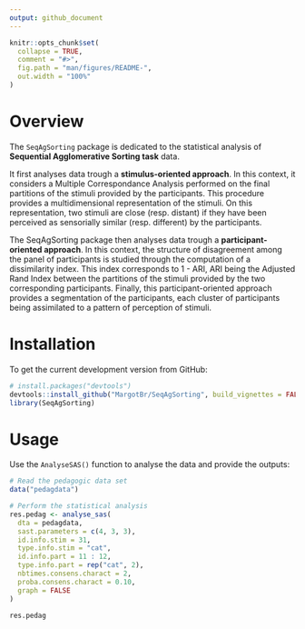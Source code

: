 ```yaml
---
output: github_document
---
```


<!-- README.md is generated from README.Rmd. Please edit that file -->

```r
knitr::opts_chunk$set(
  collapse = TRUE,
  comment = "#>",
  fig.path = "man/figures/README-",
  out.width = "100%"
)
```

# Overview

The `SeqAgSorting` package is dedicated to the statistical analysis of **Sequential Agglomerative Sorting task** data. 

It first analyses data trough a **stimulus-oriented approach**. In this context, it considers a Multiple Correspondance Analysis performed on the final partitions of the stimuli provided by the participants. This procedure provides a multidimensional representation of the stimuli. On this representation, two stimuli are close (resp. distant) if they have been perceived as sensorially similar (resp. different) by the participants. 

The SeqAgSorting package then analyses data trough a **participant-oriented approach**. In this context, the structure of disagreement among the panel of participants is studied through the computation of a dissimilarity index. This index corresponds to 1 - ARI, ARI being the Adjusted Rand Index between the partitions of the stimuli provided by the two corresponding participants. Finally, this participant-oriented approach provides a segmentation of the participants, each cluster of participants being assimilated to a pattern of perception of stimuli.

# Installation

To get the current development version from GitHub:

```r
# install.packages("devtools")
devtools::install_github("MargotBr/SeqAgSorting", build_vignettes = FALSE)
library(SeqAgSorting)
```

# Usage

Use the `AnalyseSAS()` function to analyse the data and provide the outputs:

```r
# Read the pedagogic data set
data("pedagdata")

# Perform the statistical analysis
res.pedag <- analyse_sas(
  dta = pedagdata, 
  sast.parameters = c(4, 3, 3), 
  id.info.stim = 31, 
  type.info.stim = "cat", 
  id.info.part = 11 : 12, 
  type.info.part = rep("cat", 2), 
  nbtimes.consens.charact = 2, 
  proba.consens.charact = 0.10, 
  graph = FALSE
)

res.pedag
```



